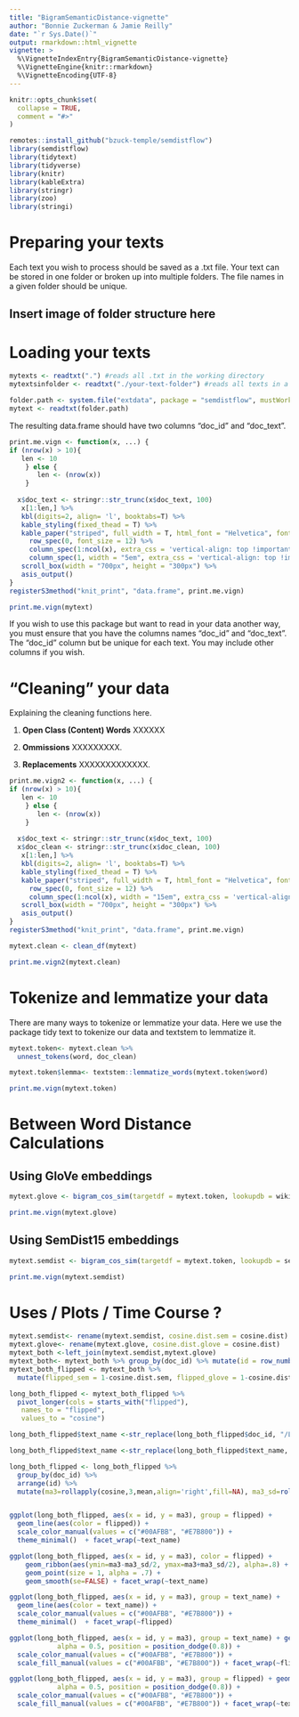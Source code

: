 ```yaml
---
title: "BigramSemanticDistance-vignette"
author: "Bonnie Zuckerman & Jamie Reilly"
date: "`r Sys.Date()`"
output: rmarkdown::html_vignette
vignette: >
  %\VignetteIndexEntry{BigramSemanticDistance-vignette}
  %\VignetteEngine{knitr::rmarkdown}
  %\VignetteEncoding{UTF-8}
---
```


```r
knitr::opts_chunk$set(
  collapse = TRUE,
  comment = "#>"
)
```

```r
remotes::install_github("bzuck-temple/semdistflow")
library(semdistflow)
library(tidytext)
library(tidyverse)
library(knitr)
library(kableExtra)
library(stringr)
library(zoo)
library(stringi)
```

# Preparing your texts

Each text you wish to process should be saved as a .txt file. Your text can be stored in one folder or broken up into multiple folders. The file names in a given folder should be unique. 

## Insert image of folder structure here

# Loading your texts

```r
mytexts <- readtxt(".") #reads all .txt in the working directory 
mytextsinfolder <- readtxt("./your-text-folder") #reads all texts in a given folder in the working directory 
```

```r
folder.path <- system.file("extdata", package = "semdistflow", mustWork = TRUE)
mytext <- readtxt(folder.path)
```

The resulting data.frame should have two columns "doc_id" and "doc_text". 

```r
print.me.vign <- function(x, ...) {
if (nrow(x) > 10){
   len <- 10
    } else {
       len <- (nrow(x))
    }
  
  x$doc_text <- stringr::str_trunc(x$doc_text, 100)
   x[1:len,] %>%
   kbl(digits=2, align= 'l', booktabs=T) %>%
   kable_styling(fixed_thead = T) %>%
   kable_paper("striped", full_width = T, html_font = "Helvetica", font_size = 11) %>%       
     row_spec(0, font_size = 12) %>%
     column_spec(1:ncol(x), extra_css = 'vertical-align: top !important;') %>% 
     column_spec(1, width = "5em", extra_css = 'vertical-align: top !important;') %>% 
   scroll_box(width = "700px", height = "300px") %>%
   asis_output()
}
registerS3method("knit_print", "data.frame", print.me.vign)
```

```r
print.me.vign(mytext)
```


If you wish to use this package but want to read in your data another way, you must ensure that you have the columns names "doc_id" and "doc_text". The "doc_id" column but be unique for each text. You may include other columns if you wish. 

# "Cleaning" your data 

Explaining the cleaning functions here. 

1.  __Open Class (Content) Words__ XXXXXX

1.  __Ommissions__ XXXXXXXXX. 

1.  __Replacements__ XXXXXXXXXXXXX.

```r
print.me.vign2 <- function(x, ...) {
if (nrow(x) > 10){
   len <- 10
    } else {
       len <- (nrow(x))
    }
  
  x$doc_text <- stringr::str_trunc(x$doc_text, 100)
  x$doc_clean <- stringr::str_trunc(x$doc_clean, 100)
   x[1:len,] %>%
   kbl(digits=2, align= 'l', booktabs=T) %>%
   kable_styling(fixed_thead = T) %>%
   kable_paper("striped", full_width = T, html_font = "Helvetica", font_size = 11) %>%       
     row_spec(0, font_size = 12) %>%
     column_spec(1:ncol(x), width = "15em", extra_css = 'vertical-align: top !important;') %>% 
   scroll_box(width = "700px", height = "300px") %>%
   asis_output()
}
registerS3method("knit_print", "data.frame", print.me.vign)
```

```r
mytext.clean <- clean_df(mytext)
```

```r
print.me.vign2(mytext.clean)
```

# Tokenize and lemmatize your data

There are many ways to tokenize or lemmatize your data. Here we use the package tidy text to tokenize our data and textstem to lemmatize it. 

```r
mytext.token<- mytext.clean %>%
  unnest_tokens(word, doc_clean)

mytext.token$lemma<- textstem::lemmatize_words(mytext.token$word)

```

```r
print.me.vign(mytext.token)
```

# Between Word Distance Calculations 

## Using GloVe embeddings

```r
mytext.glove <- bigram_cos_sim(targetdf = mytext.token, lookupdb = wiki_model, colname1 = lemma, colname2 = Var1)
```

```r
print.me.vign(mytext.glove)
```

## Using SemDist15 embeddings

```r
mytext.semdist <- bigram_cos_sim(targetdf = mytext.token, lookupdb = semdist15, colname1 = lemma, colname2 = word)
```

```r
print.me.vign(mytext.semdist)
```

# Uses / Plots / Time Course ? 

```r
mytext.semdist<- rename(mytext.semdist, cosine.dist.sem = cosine.dist)
mytext.glove<- rename(mytext.glove, cosine.dist.glove = cosine.dist)
mytext_both <-left_join(mytext.semdist,mytext.glove)
mytext_both<- mytext_both %>% group_by(doc_id) %>% mutate(id = row_number())
mytext_both_flipped <- mytext_both %>% 
  mutate(flipped_sem = 1-cosine.dist.sem, flipped_glove = 1-cosine.dist.glove)
```

```r
long_both_flipped <- mytext_both_flipped %>% 
  pivot_longer(cols = starts_with("flipped"),
   names_to = "flipped",
   values_to = "cosine")

long_both_flipped$text_name <-str_replace(long_both_flipped$doc_id, "/Library/Frameworks/R.framework/Versions/4.1/Resources/library/semdistflow/extdata/Blake_BookofThel_part1.txt", "BookofThel")

long_both_flipped$text_name <-str_replace(long_both_flipped$text_name, "/Library/Frameworks/R.framework/Versions/4.1/Resources/library/semdistflow/extdata/sticks2.txt", "Sticks")

long_both_flipped <- long_both_flipped %>% 
  group_by(doc_id) %>% 
  arrange(id) %>%
  mutate(ma3=rollapply(cosine,3,mean,align='right',fill=NA), ma3_sd=rollapply(cosine, width=3, sd,  fill=NA))


ggplot(long_both_flipped, aes(x = id, y = ma3), group = flipped) + 
  geom_line(aes(color = flipped)) + 
  scale_color_manual(values = c("#00AFBB", "#E7B800")) +
  theme_minimal()  + facet_wrap(~text_name) 

ggplot(long_both_flipped, aes(x = id, y = ma3), color = flipped) +
    geom_ribbon(aes(ymin=ma3-ma3_sd/2, ymax=ma3+ma3_sd/2), alpha=.8) +
    geom_point(size = 1, alpha = .7) +
    geom_smooth(se=FALSE) + facet_wrap(~text_name) 

ggplot(long_both_flipped, aes(x = id, y = ma3), group = text_name) + 
  geom_line(aes(color = text_name)) +
  scale_color_manual(values = c("#00AFBB", "#E7B800")) +
  theme_minimal()  + facet_wrap(~flipped) 

ggplot(long_both_flipped, aes(x = id, y = ma3), group = text_name) + geom_area(aes(color = text_name, fill = text_name), 
            alpha = 0.5, position = position_dodge(0.8)) +
  scale_color_manual(values = c("#00AFBB", "#E7B800")) +
  scale_fill_manual(values = c("#00AFBB", "#E7B800")) + facet_wrap(~flipped) 

ggplot(long_both_flipped, aes(x = id, y = ma3), group = flipped) + geom_area(aes(color = flipped, fill = flipped), 
            alpha = 0.5, position = position_dodge(0.8)) +
  scale_color_manual(values = c("#00AFBB", "#E7B800")) +
  scale_fill_manual(values = c("#00AFBB", "#E7B800")) + facet_wrap(~text_name) 
```


